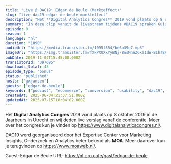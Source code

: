 ```yaml
---
title: "Live @ DAC19: Edgar de Beule (Markteffect)"
slug: "live-dac19-edgar-de-beule-markteffect"
description: "Het **Digital Analytics Congres** 2019 vond plaats op 8 oktober 2019 in de Jaarbeurs in Utrecht en wij deden live verslag vanaf de conferentie. Meer over het congres kun je vinden op https://www.digitalanalyticscongres.nl/.\n\nDAC19 werd georganiseerd door het Expertise Center voor Marketing Insights, Onderzoek en Analytics beter bekend als **MOA**. Meer daarover kun je terugvinden op https://www.moaweb.nl/.\n\nGuest: Edgar de Beule URL: https://nl.cro.cafe/gast/edgar-de-beule"
summary: "In deze clip vanuit de livestream tijdens #DAC19 spraken Guido en Bart met Edgar de Beule van Markteffect."
episode: 0
season: 1
language: "nl"
duration: "1890"
audioUrl: "https://media.transistor.fm/1095f554/be6a39e7.mp3"
imageUrl: "https://img.transistor.fm/fXkPX0XxYyBNj-8nsMnnZ6xa1dW-BIhT8AF_2BSpyso/rs:fill:3000:3000:1/q:60/aHR0cHM6Ly9pbWct/dXBsb2FkLXByb2R1/Y3Rpb24udHJhbnNp/c3Rvci5mbS9lcGlz/b2RlLzM5NzY5NS8x/NjA1MDQxMTEzLWFy/dHdvcmsuanBn.webp"
pubDate: 2019-11-04T15:45:00.000Z
transistorId: "397695"
downloads_total: 43
episode_type: "bonus"
status: "published"
hosts: ["gxjansen"]
guests: ["edgar-de-beule"]
keywords: ["podcast", "ecommerce", "conversion", "usability", "dac19", "moa", "livestream"]
createdAt: 2025-06-04T21:37:51.000Z
updatedAt: 2025-07-15T18:04:02.000Z
---
```


Het **Digital Analytics Congres** 2019 vond plaats op 8 oktober 2019 in de Jaarbeurs in Utrecht en wij deden live verslag vanaf de conferentie. Meer over het congres kun je vinden op https://www.digitalanalyticscongres.nl/.

DAC19 werd georganiseerd door het Expertise Center voor Marketing Insights, Onderzoek en Analytics beter bekend als **MOA**. Meer daarover kun je terugvinden op https://www.moaweb.nl/.

Guest: Edgar de Beule URL: https://nl.cro.cafe/gast/edgar-de-beule
